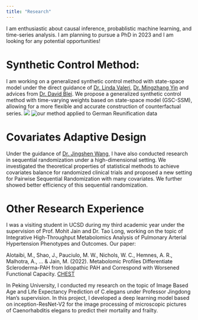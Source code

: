 ```yaml
---
title: "Research"
---
```




I am enthusiastic about causal inference, probablistic machine learning, and time-series analysis. I am planning to pursue a PhD in 2023 and I am looking for any potential opportunities!

# Synthetic Control Method:

I am working on a generalized synthetic control method with state-space model under the direct guidance of [Dr. Linda Valeri](https://www.lindavaleri.com/), [Dr. Mingzhang Yin](https://mingzhang-yin.github.io/) and advices from [Dr. David Blei](http://www.cs.columbia.edu/~blei/).
We propose a generalized synthetic control method with time-varying weights based on state-space model (GSC-SSM), allowing for a more flexible and accurate construction of counterfactual series. 
![](gsc-scm.png)
![our method applied to German Reunification data](german_ate_2.png)
  
# Covariates Adaptive Design

Under the guidance of [Dr. Jingshen Wang](https://sites.google.com/berkeley.edu/jingshenwang/), I have also conducted research in sequential randomization under a high-dimensional setting. We investigated the theoretical properties of statistical methods to achieve covariates balance for randomized clinical trials and proposed a new setting for Pairwise Sequential Randomization with many covariates. We further showed better efficiency of this sequential randomization.



# Other Research Experience

I was a visiting student in UCSD during my third academic year under the supervision of Prof. Mohit Jain and Dr. Tao Long, working on the topic of Integrative High-Throughput Metabolomics Analysis of Pulmonary Arterial Hypertension Phenotypes and Outcomes. Our paper:

Alotaibi, M., Shao, J., Pauciulo, M. W., Nichols, W. C., Hemnes, A. R., Malhotra, A., ... & Jain, M. (2022). Metabolomic Profiles Differentiate Scleroderma-PAH from Idiopathic PAH and Correspond with Worsened Functional Capacity. [CHEST](https://doi.org/10.1016/j.chest.2022.08.2230) 

In Peking University, I conducted my research on the topic of Image Based Age and Life Expectancy Prediction of C.elegans under Professor Jingdong Han’s supervision. In this project, I developed a deep learning model based on inception-ResNet-V2 for the image processing of microscopic pictures of Caenorhabditis elegans to predict their mortality and frailty.

